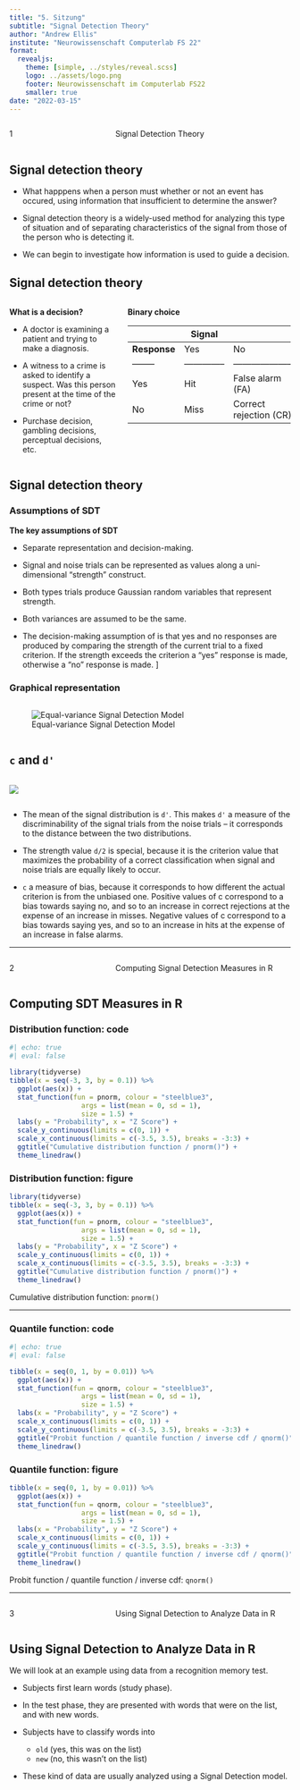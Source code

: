 ```yaml
---
title: "5. Sitzung"
subtitle: "Signal Detection Theory"
author: "Andrew Ellis"
institute: "Neurowissenschaft Computerlab FS 22"
format:
  revealjs:
    theme: [simple, ../styles/reveal.scss]
    logo: ../assets/logo.png
    footer: Neurowissenschaft im Computerlab FS22
    smaller: true
date: "2022-03-15"
---
```


:::: {.columns}
::: {.column width="35%"}
::: {.topic-number}
1
:::
:::
::: {.column width="65%"}
::: {.topic-text}
Signal Detection Theory
:::
:::
::::

## Signal detection theory

- What happpens when a person must whether or not an event has occured, using information that insufficient to determine the answer?

- Signal detection theory is a widely-used method for analyzing this type of situation and of separating characteristics of the signal from those of the person who is detecting it.

- We can begin to investigate how information is used to guide a decision.

## Signal detection theory {.even-smaller}

:::: {.columns}
::: {.column width="35%"}

**What is a decision?**

- A doctor is examining a patient and trying to make a diagnosis.

- A witness to a crime is asked to identify a suspect. Was this person present at the time of the crime or not?

- Purchase decision, gambling decisions, perceptual decisions, etc.


:::
::: {.column width="55%"}

**Binary choice**

|              | **Signal**     |                        |
| ------------ | -------------- | ---------------------- |
| **Response** | Yes            | No                     |
| --------     | -------------- | ---------------------  |
| Yes          | Hit            | False alarm (FA)       |
| No           | Miss           | Correct rejection (CR) |

:::
::::

## Signal detection theory

::: {.panel-tabset}

### Assumptions of SDT

**The key assumptions of SDT**

- Separate representation and decision-making.

- Signal and noise trials can be represented as values along a uni-dimensional “strength” construct.

- Both types trials produce Gaussian random variables that represent strength. 

- Both variances are assumed to be the same.

- The decision-making assumption of is that yes and no responses are produced by comparing the strength of the current trial to a fixed criterion. If the strength exceeds the criterion a “yes” response is made, otherwise a “no” response is made.
]

### Graphical representation

::::{.columns}
::: {.column width="55%"}
![Equal-variance Signal Detection Model](../assets/images/Lee-Wagenmakers-SDT.png)
:::
::::
:::

## `c` and `d'`

::::{.columns}
::: {.column width="35%"}
![](../assets/images/Lee-Wagenmakers-SDT.png)
:::
::::

::: {.even-even-smaller}

- The mean of the signal distribution is `d'`. This makes `d'` a measure of the discriminability of the signal trials from the noise trials -- it corresponds to the distance between the two distributions.

- The strength value `d/2` is special, because it is the criterion value that maximizes the probability of a correct classification when signal and noise trials are equally likely to occur.

- `c` a measure of bias, because it corresponds to how different the actual criterion is from the unbiased one. Positive values of c correspond to a bias towards saying no, and so to an increase in correct rejections at the expense of an increase in misses. Negative values of c correspond to a bias towards saying yes, and so to an increase in hits at the expense of an increase in false alarms.

:::

---

:::: {.columns}
::: {.column width="35%"}
::: {.topic-number}
2
:::
:::
::: {.column width="65%"}
::: {.topic-text}
Computing Signal Detection Measures in R
:::
:::
::::

## Computing SDT Measures in R

::: {.panel-tabset}

### Distribution function: code

```r
#| echo: true
#| eval: false

library(tidyverse)
tibble(x = seq(-3, 3, by = 0.1)) %>% 
  ggplot(aes(x)) +
  stat_function(fun = pnorm, colour = "steelblue3", 
                  args = list(mean = 0, sd = 1),
                  size = 1.5) +
  labs(y = "Probability", x = "Z Score") +
  scale_y_continuous(limits = c(0, 1)) +
  scale_x_continuous(limits = c(-3.5, 3.5), breaks = -3:3) + 
  ggtitle("Cumulative distribution function / pnorm()") +
  theme_linedraw()
```


### Distribution function: figure

::: {.width-75}

```r
library(tidyverse)
tibble(x = seq(-3, 3, by = 0.1)) %>% 
  ggplot(aes(x)) +
  stat_function(fun = pnorm, colour = "steelblue3", 
                  args = list(mean = 0, sd = 1),
                  size = 1.5) +
  labs(y = "Probability", x = "Z Score") +
  scale_y_continuous(limits = c(0, 1)) +
  scale_x_continuous(limits = c(-3.5, 3.5), breaks = -3:3) + 
  ggtitle("Cumulative distribution function / pnorm()") +
  theme_linedraw()
```

Cumulative distribution function: `pnorm()`

:::
:::

---

::: {.panel-tabset}

### Quantile function: code

```r
#| echo: true
#| eval: false

tibble(x = seq(0, 1, by = 0.01)) %>% 
  ggplot(aes(x)) +
  stat_function(fun = qnorm, colour = "steelblue3", 
                  args = list(mean = 0, sd = 1),
                  size = 1.5) +
  labs(x = "Probability", y = "Z Score") +
  scale_x_continuous(limits = c(0, 1)) +
  scale_y_continuous(limits = c(-3.5, 3.5), breaks = -3:3) + 
  ggtitle("Probit function / quantile function / inverse cdf / qnorm()") +
  theme_linedraw()
```

### Quantile function: figure

```r
tibble(x = seq(0, 1, by = 0.01)) %>% 
  ggplot(aes(x)) +
  stat_function(fun = qnorm, colour = "steelblue3", 
                  args = list(mean = 0, sd = 1),
                  size = 1.5) +
  labs(x = "Probability", y = "Z Score") +
  scale_x_continuous(limits = c(0, 1)) +
  scale_y_continuous(limits = c(-3.5, 3.5), breaks = -3:3) + 
  ggtitle("Probit function / quantile function / inverse cdf / qnorm()") +
  theme_linedraw()
```

Probit function / quantile function / inverse cdf: `qnorm()`

:::

---

:::: {.columns}
::: {.column width="35%"}
::: {.topic-number}
3
:::
:::
::: {.column width="65%"}
::: {.topic-text}
Using Signal Detection to Analyze Data in R
:::
:::
::::

## Using Signal Detection to Analyze Data in R

We will look at an example using data from a recognition memory test.

- Subjects first learn words (study phase).

- In the test phase, they are presented with words that were on the list, and with new words.

- Subjects have to classify words into 
    + `old` (yes, this was on the list) 
    + `new` (no, this wasn't on the list)
    
- These kind of data are usually analyzed using a Signal Detection model.